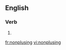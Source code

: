 ==English==

===Verb===
{{head|en}}

# {{present participle of|nonplus}}

[[fr:nonplusing]]
[[vi:nonplusing]]